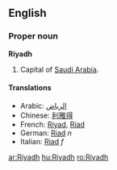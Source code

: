 ==English==

===Proper noun===
'''Riyadh'''

# Capital of [[Saudi Arabia]].

====Translations====
*Arabic: [[الرياض]]
*Chinese: [[利雅得]]
*French: [[Riyad]], [[Riad]]
*German: [[Riad]] ''n''
*Italian: [[Riad]] ''f''

[[ar:Riyadh]]
[[hu:Riyadh]]
[[ro:Riyadh]]